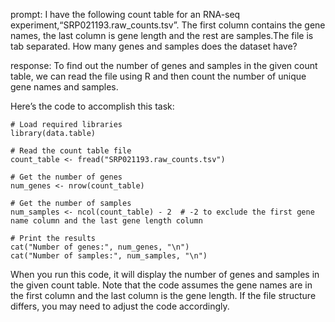 prompt:
I have the following count table for an RNA-seq experiment,"SRP021193.raw_counts.tsv". The first column contains the gene names, the last column is gene length and the rest are samples.The file is tab separated. How many genes and samples does the dataset have?

response:
To find out the number of genes and samples in the given count table, we can read the file using R and then count the number of unique gene names and samples.

Here's the code to accomplish this task:

```
# Load required libraries
library(data.table)

# Read the count table file
count_table <- fread("SRP021193.raw_counts.tsv")

# Get the number of genes
num_genes <- nrow(count_table)

# Get the number of samples
num_samples <- ncol(count_table) - 2  # -2 to exclude the first gene name column and the last gene length column

# Print the results
cat("Number of genes:", num_genes, "\n")
cat("Number of samples:", num_samples, "\n")
```

When you run this code, it will display the number of genes and samples in the given count table. Note that the code assumes the gene names are in the first column and the last column is the gene length. If the file structure differs, you may need to adjust the code accordingly.
